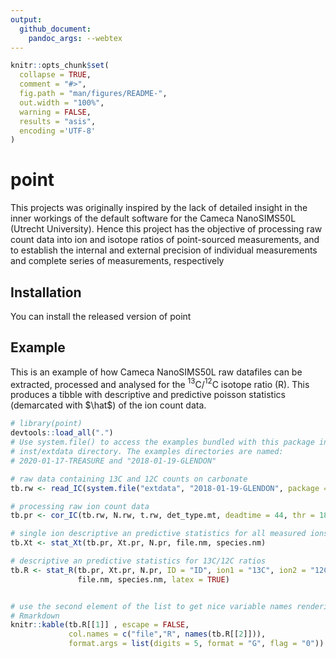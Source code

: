 ```yaml
---
output: 
  github_document:
    pandoc_args: --webtex
---
```

<!--  use the --webtex argument in the YAML to render equations -->


```r
knitr::opts_chunk$set(
  collapse = TRUE,
  comment = "#>",
  fig.path = "man/figures/README-",
  out.width = "100%",
  warning = FALSE, 
  results = "asis",
  encoding ='UTF-8'
)
```

# point

<!-- badges: start -->
<!-- badges: end -->

This projects was originally inspired by the lack of detailed insight in the inner workings of the default software for the Cameca NanoSIMS50L (Utrecht
University). Hence this project has the objective of processing raw count data into ion and isotope ratios of point-sourced measurements, and to establish the
internal and external precision of individual measurements and complete series of measurements, respectively

## Installation

You can install the released version of point 

<!-- ``` r -->
<!-- install.packages("point") -->
<!-- ``` -->

## Example

This is an example of how Cameca NanoSIMS50L raw datafiles can be extracted, processed and analysed for the $^{13}$C/$^{12}$C isotope ratio (R). This produces a tibble with descriptive and predictive poisson statistics (demarcated with $\hat$) of the ion count data.

```r

# library(point)
devtools::load_all(".")
# Use system.file() to access the examples bundled with this package in the
# inst/extdata directory. The examples directories are named:
# 2020-01-17-TREASURE and "2018-01-19-GLENDON"

# raw data containing 13C and 12C counts on carbonate
tb.rw <- read_IC(system.file("extdata", "2018-01-19-GLENDON", package = "point"))

# processing raw ion count data
tb.pr <- cor_IC(tb.rw, N.rw, t.rw, det_type.mt, deadtime = 44, thr = 180)

# single ion descriptive an predictive statistics for all measured ions
tb.Xt <- stat_Xt(tb.pr, Xt.pr, N.pr, file.nm, species.nm)

# descriptive an predictive statistics for 13C/12C ratios
tb.R <- stat_R(tb.pr, Xt.pr, N.pr, ID = "ID", ion1 = "13C", ion2 = "12C",
               file.nm, species.nm, latex = TRUE)


# use the second element of the list to get nice variable names rendering in 
# Rmarkdown
knitr::kable(tb.R[[1]] , escape = FALSE, 
             col.names = c("file","R", names(tb.R[[2]])),
             format.args = list(digits = 5, format = "G", flag = "0")) 
```

